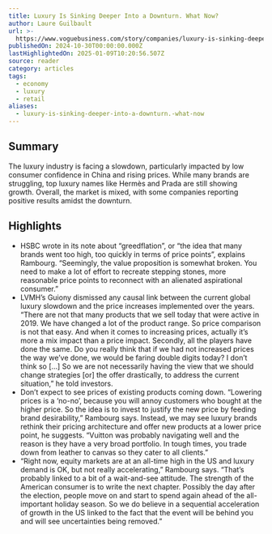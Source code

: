 ```yaml
---
title: Luxury Is Sinking Deeper Into a Downturn. What Now?
author: Laure Guilbault
url: >-
  https://www.voguebusiness.com/story/companies/luxury-is-sinking-deeper-into-a-downturn-what-now
publishedOn: 2024-10-30T00:00:00.000Z
lastHighlightedOn: 2025-01-09T10:20:56.507Z
source: reader
category: articles
tags:
  - economy
  - luxury
  - retail
aliases:
  - luxury-is-sinking-deeper-into-a-downturn.-what-now
---
```

## Summary

The luxury industry is facing a slowdown, particularly impacted by low consumer confidence in China and rising prices. While many brands are struggling, top luxury names like Hermès and Prada are still showing growth. Overall, the market is mixed, with some companies reporting positive results amidst the downturn.

## Highlights
- HSBC wrote in its note about “greedflation”, or “the idea that many brands went too high, too quickly in terms of price points”, explains Rambourg. “Seemingly, the value proposition is somewhat broken. You need to make a lot of effort to recreate stepping stones, more reasonable price points to reconnect with an alienated aspirational consumer.”
- LVMH’s Guiony dismissed any causal link between the current global luxury slowdown and the price increases implemented over the years. “There are not that many products that we sell today that were active in 2019. We have changed a lot of the product range. So price comparison is not that easy. And when it comes to increasing prices, actually it’s more a mix impact than a price impact. Secondly, all the players have done the same. Do you really think that if we had not increased prices the way we’ve done, we would be faring double digits today? I don’t think so [...] So we are not necessarily having the view that we should change strategies [or] the offer drastically, to address the current situation,” he told investors.
- Don’t expect to see prices of existing products coming down. “Lowering prices is a ‘no-no’, because you will annoy customers who bought at the higher price. So the idea is to invest to justify the new price by feeding brand desirability,” Rambourg says. Instead, we may see luxury brands rethink their pricing architecture and offer new products at a lower price point, he suggests. “Vuitton was probably navigating well and the reason is they have a very broad portfolio. In tough times, you trade down from leather to canvas so they cater to all clients.”
- “Right now, equity markets are at an all-time high in the US and luxury demand is OK, but not really accelerating,” Rambourg says. “That’s probably linked to a bit of a wait-and-see attitude. The strength of the American consumer is to write the next chapter. Possibly the day after the election, people move on and start to spend again ahead of the all-important holiday season. So we do believe in a sequential acceleration of growth in the US linked to the fact that the event will be behind you and will see uncertainties being removed.”
